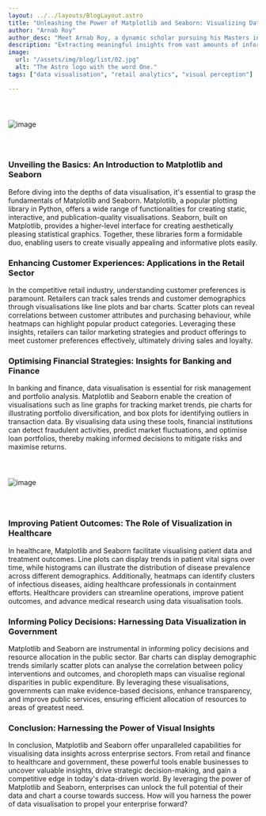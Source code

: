 ```yaml
---
layout: ../../layouts/BlogLayout.astro
title: "Unleashing the Power of Matplotlib and Seaborn: Visualizing Data Insights"
author: "Arnab Roy"
author_desc: "Meet Arnab Roy, a dynamic scholar pursuing his Masters in Data Science and Management from the prestigious institutes, IIT Ropar and IIM Amritsar. With a fervent dedication to mastering the fusion of data science and business acumen, Arnab navigates the realms of academia and industry with unwavering curiosity and a relentless pursuit of excellence. His passion for unlocking insights and driving innovation propels him to explore the cutting edge of data-driven solutions, shaping the future of business intelligence."
description: "Extracting meaningful insights from vast amounts of information is essential for enterprise success. Data visualisation tools like Matplotlib and Seaborn have emerged as invaluable assets, empowering businesses across sectors to uncover hidden patterns, trends, and relationships within their data. In this blog, we'll explore the transformative potential of Matplotlib and Seaborn in visualising data insights, catering specifically to enterprise customers in sectors such as retail, banking and finance, healthcare, and government. From enhancing customer experiences to informing strategic decision-making, we'll explore how these powerful tools can revolutionise data analysis and drive business growth."
image:
  url: "/assets/img/blog/list/02.jpg"
  alt: "The Astro logo with the word One."
tags: ["data visualisation", "retail analytics", "visual perception"]

---
```



<img src="/assets/images/blogs/blog4/img1.svg" alt="image" style="margin: 2.56rem auto;"/>

### Unveiling the Basics: An Introduction to Matplotlib and Seaborn

Before diving into the depths of data visualisation, it's essential to grasp the fundamentals of Matplotlib and Seaborn. Matplotlib, a popular plotting library in Python, offers a wide range of functionalities for creating static, interactive, and publication-quality visualisations. Seaborn, built on Matplotlib, provides a higher-level interface for creating aesthetically pleasing statistical graphics. Together, these libraries form a formidable duo, enabling users to create visually appealing and informative plots easily.

<Quote quote={quote}/>

### Enhancing Customer Experiences: Applications in the Retail Sector

In the competitive retail industry, understanding customer preferences is paramount. Retailers can track sales trends and customer demographics through visualisations like line plots and bar charts. Scatter plots can reveal correlations between customer attributes and purchasing behaviour, while heatmaps can highlight popular product categories. Leveraging these insights, retailers can tailor marketing strategies and product offerings to meet customer preferences effectively, ultimately driving sales and loyalty.

### Optimising Financial Strategies: Insights for Banking and Finance

In banking and finance, data visualisation is essential for risk management and portfolio analysis. Matplotlib and Seaborn enable the creation of visualisations such as line graphs for tracking market trends, pie charts for illustrating portfolio diversification, and box plots for identifying outliers in transaction data. By visualising data using these tools, financial institutions can detect fraudulent activities, predict market fluctuations, and optimise loan portfolios, thereby making informed decisions to mitigate risks and maximise returns.

<img src="/assets/images/blogs/blog4/img2.png" alt="image" style="margin: 2.56rem auto;"/>

### Improving Patient Outcomes: The Role of Visualization in Healthcare

In healthcare, Matplotlib and Seaborn facilitate visualising patient data and treatment outcomes. Line plots can display trends in patient vital signs over time, while histograms can illustrate the distribution of disease prevalence across different demographics. Additionally, heatmaps can identify clusters of infectious diseases, aiding healthcare professionals in containment efforts. Healthcare providers can streamline operations, improve patient outcomes, and advance medical research using data visualisation tools.

### Informing Policy Decisions: Harnessing Data Visualization in Government

Matplotlib and Seaborn are instrumental in informing policy decisions and resource allocation in the public sector. Bar charts can display demographic trends similarly scatter plots can analyse the correlation between policy interventions and outcomes, and choropleth maps can visualise regional disparities in public expenditure. By leveraging these visualisations, governments can make evidence-based decisions, enhance transparency, and improve public services, ensuring efficient allocation of resources to areas of greatest need.

### Conclusion: Harnessing the Power of Visual Insights

In conclusion, Matplotlib and Seaborn offer unparalleled capabilities for visualising data insights across enterprise sectors. From retail and finance to healthcare and government, these powerful tools enable businesses to uncover valuable insights, drive strategic decision-making, and gain a competitive edge in today's data-driven world. By leveraging the power of Matplotlib and Seaborn, enterprises can unlock the full potential of their data and chart a course towards success. How will you harness the power of data visualisation to propel your enterprise forward?



